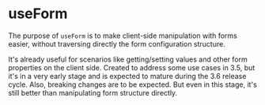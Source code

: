 
<Meta title="Composables/useForm" />

# useForm

The purpose of `useForm` is to make client-side manipulation with forms easier, without traversing directly the form configuration structure.

It's already useful for scenarios like getting/setting values and other form properties on the client side. Created to address some use cases in 3.5, but it's in a very early stage and is expected to mature during the 3.6 release cycle. Also, breaking changes are to be expected. But even in this stage, it's still better than manipulating form structure directly.
